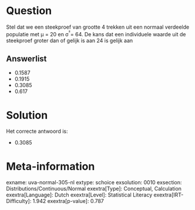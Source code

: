 Question
========

Stel dat we een steekproef van grootte 4 trekken uit een normaal
verdeelde populatie met μ = 20 en σ^²^= 64. De kans dat een individuele
waarde uit de steekproef groter dan of gelijk is aan 24 is gelijk aan


Answerlist
----------

* 0.1587
* 0.1915
* 0.3085
* 0.617

Solution
========

Het correcte antwoord is: 

* 0.3085

Meta-information
================
exname: uva-normal-305-nl
extype: schoice
exsolution: 0010
exsection: Distributions/Continuous/Normal
exextra[Type]: Conceptual, Calculation
exextra[Language]: Dutch
exextra[Level]: Statistical Literacy
exextra[IRT-Difficulty]: 1.942
exextra[p-value]: 0.787
